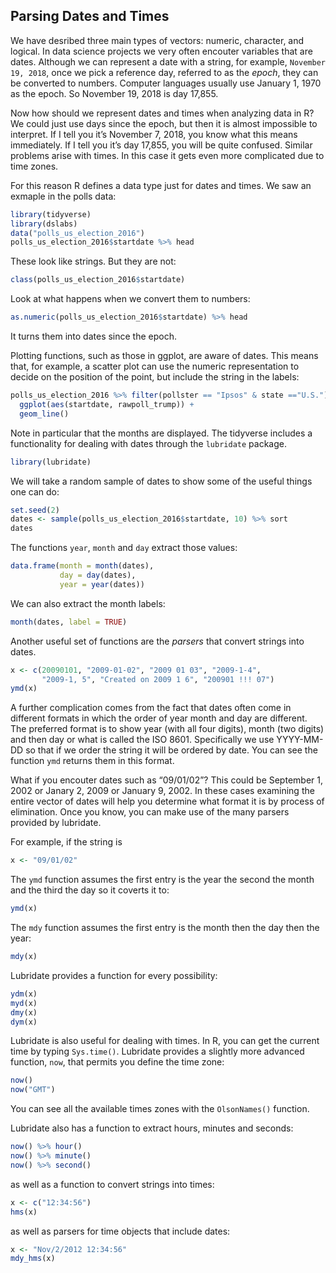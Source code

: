 ## Parsing Dates and Times

We have desribed three main types of vectors: numeric, character, and logical. In data science projects we very often encouter variables that are dates. Although we can represent a date with a string, for example, `November 19, 2018`, once we pick a reference day, referred to as the _epoch_, they can be converted to numbers. Computer languages usually use January 1, 1970 as the epoch. So November 19, 2018 is day 17,855. 

Now how should we represent dates and times when analyzing data in R? We could just use days since the epoch, but then it is almost impossible to interpret. If I tell you it's November 7, 2018, you know what this means immediately. If I tell you it's day 17,855, you will be quite confused. Similar problems arise with times. In this case it gets even more complicated due to time zones. 

For this reason R defines a data type just for dates and times. We saw an exmaple in the polls data:

```r
library(tidyverse)
library(dslabs)
data("polls_us_election_2016")
polls_us_election_2016$startdate %>% head
```

These look like strings. But they are not:

```r
class(polls_us_election_2016$startdate)
```

Look at what happens when we convert them to numbers:

```r
as.numeric(polls_us_election_2016$startdate) %>% head
```

It turns them into dates since the epoch. 

Plotting functions, such as those in ggplot, are aware of dates. This means that, for example, a scatter plot can use the numeric representation to decide on the position of the point, but include the string in the labels:

```r
polls_us_election_2016 %>% filter(pollster == "Ipsos" & state =="U.S.") %>%
  ggplot(aes(startdate, rawpoll_trump)) +
  geom_line()
```

Note in particular that the months are displayed. The tidyverse includes a functionality for dealing with dates through the `lubridate` package. 

```r
library(lubridate)
```

We will take a random sample of dates to show some of the useful things one can do:
```r
set.seed(2)
dates <- sample(polls_us_election_2016$startdate, 10) %>% sort
dates
```

The functions `year`, `month` and `day` extract those values:

```r
data.frame(month = month(dates),
           day = day(dates),
           year = year(dates))
```

We can also extract the month labels:

```r
month(dates, label = TRUE)
```


Another useful set of functions are the _parsers_ that convert strings into dates.

```r
x <- c(20090101, "2009-01-02", "2009 01 03", "2009-1-4",
       "2009-1, 5", "Created on 2009 1 6", "200901 !!! 07")
ymd(x)
```


A further complication comes from the fact that dates often come in different formats in which the order of year month and day are different. The preferred format is to show year (with all four digits), month (two digits) and then day or what is called the ISO 8601. Specifically we use YYYY-MM-DD so that if we order the string it will be ordered by date. You can see the function `ymd` returns them in this format.

What if you encouter dates such as "09/01/02"? This could be September 1, 2002 or Janary 2, 2009 or January 9, 2002. 
In these cases examining the entire vector of dates will help you determine what format it is by process of elimination. Once you know, you can make use of the many parsers provided by lubridate.

For example, if the string is

```r
x <- "09/01/02"
```

The `ymd` function assumes the first entry is the year the second the month and the third the day so it coverts it to:

```r
ymd(x)
```

The `mdy` function assumes the first entry is the month then the day then the year:

```r
mdy(x)
```

Lubridate provides a function for every possibility:
```r
ydm(x)
myd(x)
dmy(x)
dym(x)
```



Lubridate is also useful for dealing with times. In R, you can get the current time by typing `Sys.time()`. Lubridate provides a slightly more advanced function, `now`, that permits you define the time zone:

```r
now()
now("GMT")
```

You can see all the available times zones with the `OlsonNames()` function.

Lubridate also has a function to extract hours, minutes and seconds:

```r
now() %>% hour()
now() %>% minute()
now() %>% second()
```

as well as a function to convert strings into times:

```r
x <- c("12:34:56")
hms(x)
```

as well as parsers for time objects that include dates:

```r
x <- "Nov/2/2012 12:34:56"
mdy_hms(x)
```


















